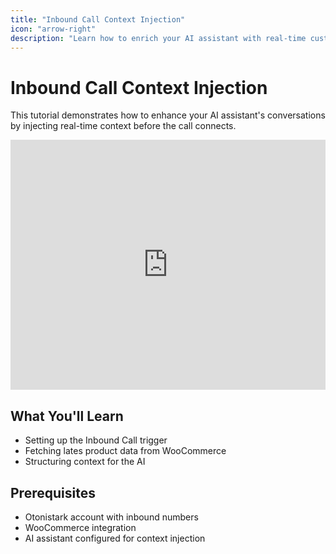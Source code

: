 ```yaml
---
title: "Inbound Call Context Injection"
icon: "arrow-right"
description: "Learn how to enrich your AI assistant with real-time customer data"
---
```


# Inbound Call Context Injection

This tutorial demonstrates how to enhance your AI assistant's conversations by injecting real-time context before the call connects.

<iframe
  width="100%"
  height="400"
  src="https://www.youtube.com/embed/zTyH4wnPyIo?si=N0qqwnwnVskcsr2g"
  title="Tutorial: Inbound Call Context Injection"
  frameBorder="0"
  allow="accelerometer; autoplay; clipboard-write; encrypted-media; gyroscope; picture-in-picture"
  allowFullScreen></iframe>

## What You'll Learn

- Setting up the Inbound Call trigger
- Fetching lates product data from WooCommerce
- Structuring context for the AI

## Prerequisites

- Otonistark account with inbound numbers
- WooCommerce integration
- AI assistant configured for context injection
